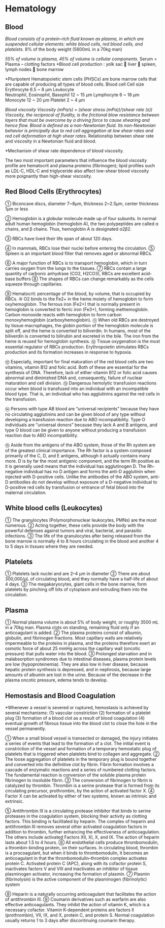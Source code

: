 # Hematology

## Blood
 
*Blood consists of a protein-rich fluid known as plasma, in which are suspended cellular elements: white blood cells, red blood cells, and platelets.
*8% of the body weight (5600mL in a 70kg man)
 

*55% of volume is plasma, 45% of volume is cellular components.
*Serum = Plasma – clotting factors
*Blood cell production
: yolk sac  liver  spleen, lymph nodes  bone marrow
 

 
*Pluripotent Hematopoietic stem cells (PHSCs) are bone marrow cells that are capable of producing all types of blood cells.
Blood cell	Cell size
Erythrocyte	6.5 ~ 8 μm
Leukocyte	
Neutrophil, Eosinophil, Basophil	12 ~ 15 μm
Lymphocyte	6 ~ 18 μm
Monocyte	12 ~ 20 μm
Platelet	2 ~ 4 μm

*Blood viscosity
Viscosity (mPa/s) =  (shear stress (mPa))/(shear rate (s))
 Viscosity, the reciprocal of fluidity, is the frictional blow resistance between layers that must be overcome by a driving force to cause shearing and hence flow.
 Blood is defined as a non-Newtonian fluid. Its non-Newtonian behavior is principally due to red cell aggregation at low shear rates and red cell deformation at high shear rates.
*Relationship between shear rate and viscosity in a Newtonian fluid and blood.
 
*Mechanism of shear rate dependence of blood viscosity.
 
The two most important parameters that influence the blood viscosity profile are hematocrit and plasma proteins (fibrinogen); lipid profiles such as LDL-C, HDL-C and triglyceride also affect low-shear blood viscosity more poignantly than high-shear viscosity.

## Red Blood Cells (Erythrocytes)
  
① Biconcave discs, diameter 7~8μm, thickness 2~2.5μm,
center thickness 1μm or less

 
② Hemoglobin is a globular molecule made up of four subunits. In normal adult human hemoglobin (hemoglobin A), the two polypeptides are called α chains, and β chains. Thus, hemoglobin A is designated α2β2. 
 

 
③ RBCs have lived their life span of about 120 days.
 
 
④ In mammals, RBCs lose their nuclei before entering the circulation. 
⑤ Spleen is an important blood filter that removes aged or abnormal RBCs.
 

 
 
 

 

⑥ A major function of RBCs is to transport hemoglobin, which in turn carries oxygen from the lungs to the tissues.
⑦ RBCs contain a large quantity of carbonic anhydrase (CO2, H2CO3), RBCs are excellent acid-base buffers
⑧ The shapes of RBCs can change remarkably as the cells squeeze through capillaries.
 
⑨ Hematocrit: percentage of the blood, by volume, that is occupied by RBCs.
⑩ O2 binds to the Fe2+ in the heme moiety of hemoglobin to form oxyhemoglobin. The ferrous iron (Fe2+) that is normally present in hemoglobin is converted to ferric iron (Fe3+), forming methemoglobin. Carbon monoxide reacts with hemoglobin to form carbon monoxyhemoglobin (carboxyhemoglobin).
⑪ When old RBCs are destroyed by tissue macrophages, the globin portion of the hemoglobin molecule is split off, and the heme is converted to biliverdin. In humans, most of the biliverdin is converted to bilirubin and excreted in the bile. The iron from the heme is reused for hemoglobin synthesis.
⑫ Tissue oxygenation is the most essential regulator of RBCs production. Erythropoietin stimulates RBCs production and its formation increases in response to hypoxia.
 
 
⑫ Especially, important for final maturation of the red blood cells are two vitamins, vitamin B12 and folic acid. Both of these are essential for the synthesis of DNA. Therefore, lack of either vitamin B12 or folic acid causes abnormal and diminished DNA and, consequently, failure of nuclear maturation and cell division. 
⑬ Dangerous hemolytic transfusion reactions occur when blood is transfused into an individual with an incompatible blood type. That is, an individual who has agglutinins against the red cells in the transfusion.
 
⑭ Persons with type AB blood are “universal recipients” because they have no circulating agglutinins and can be given blood of any type without developing a transfusion reaction due to ABO incompatibility. Type O individuals are “universal donors” because they lack A and B antigens, and type O blood can be given to anyone without producing a transfusion reaction due to ABO incompatibility.
 
⑮ Aside from the antigens of the ABO system, those of the Rh system are of the greatest clinical importance. The Rh factor is a system composed primarily of the C, D, and E antigens, although it actually contains many more. D is by far the most antigenic component, and the term Rh positive as it is generally used means that the individual has agglutinogen D. The Rh-negative individual has no D antigen and forms the anti-D agglutinin when injected with D-positive cells. Unlike the antibodies of the ABO system, anti-D antibodies do not develop without exposure of a D-negative individual to D-positive red cells by transfusion or entrance of fetal blood into the maternal circulation.

 

 
 
 
## White blood cells (Leukocytes)
 
① The granulocytes (Polymorphonuclear leukocytes, PMNs) are the most numerous.
② Acting together, these cells provide the body with the powerful defenses against tumors and viral, bacterial, and parasitic infections.
③ The life of the granulocytes after being released from the bone marrow is normally 4 to 8 hours circulating in the blood and another 4 to 5 days in tissues where they are needed.

## Platelets
① Platelets lack nuclei and are 2–4 μm in diameter
② There are about 300,000/μL of circulating blood, and they normally have a half-life of about 4 days.
③ The megakaryocytes, giant cells in the bone marrow, form platelets by pinching off bits of cytoplasm and extruding them into the circulation.

## Plasma
① Normal plasma volume is about 5% of body weight, or roughly 3500 mL in a 70kg man. Plasma clots on standing, remaining fluid only if an anticoagulant is added.
② The plasma proteins consist of albumin, globulin, and fibrinogen fractions. Most capillary walls are relatively impermeable to the proteins in plasma, and the proteins therefore exert an osmotic force of about 25 mmHg across the capillary wall (oncotic pressure) that pulls water into the blood.
③ Prolonged starvation and in malabsorption syndromes due to intestinal diseases, plasma protein levels are low (hypoproteinemia). They are also low in liver disease, because hepatic protein synthesis is depressed, and in nephrosis, because large amounts of albumin are lost in the urine. Because of the decrease in the plasma oncotic pressure, edema tends to develop.
 

## Hemostasis and Blood Coagulation
*Whenever a vessel is severed or ruptured, hemostasis is achieved by several mechanisms:
(1) vascular constriction
(2) formation of a platelet plug
(3) formation of a blood clot as a result of blood coagulation
(4) eventual growth of fibrous tissue into the blood clot to close the hole in the vessel permanently.
 
① When a small blood vessel is transected or damaged, the injury initiates a series of events that lead to the formation of a clot. The initial event is constriction of the vessel and formation of a temporary hemostatic plug of platelets that is triggered when platelets bind to collagen and aggregate.
② The loose aggregation of platelets in the temporary plug is bound together and converted into the definitive clot by fibrin. Fibrin formation involves a cascade of enzymatic reactions and a series of numbered clotting factors. The fundamental reaction is conversion of the soluble plasma protein fibrinogen to insoluble fibrin.
③ The conversion of fibrinogen to fibrin is catalyzed by thrombin. Thrombin is a serine protease that is formed from its circulating precursor, prothrombin, by the action of activated factor X.
④ Factor X can be activated by either of two systems, known as intrinsic and extrinsic.
 

⑤ Antithrombin III is a circulating protease inhibitor that binds to serine proteases in the coagulation system, blocking their activity as clotting factors. This binding is facilitated by heparin. The complex of heparin and antithrombin III removes several other activated coagulation factors in addition to thrombin, further enhancing the effectiveness of anticoagulation. The others include activated Factors XII, XI, X, and IX. The action of heparin lasts about 1.5 to 4 hours.
⑥ All endothelial cells produce thrombomodulin, a thrombin-binding protein, on their surfaces. In circulating blood, thrombin is a procoagulant, but when it binds to thrombomodulin, it becomes an anticoagulant in that the thrombomodulin–thrombin complex activates protein C. Activated protein C (APC), along with its cofactor protein S, inactivates factors V and VIII and inactivates an inhibitor of tissue plasminogen activator, increasing the formation of plasmin.
⑦ Plasmin (fibrinolysin) is the active component of the plasminogen
(fibrinolytic) system
 

⑧ Heparin is a naturally occurring anticoagulant that facilitates the action of antithrombin III.
⑨ Coumarin derivatives such as warfarin are also effective anticoagulants. They inhibit the action of vitamin K, which is a necessary cofactor. Vitamin K-dependent proteins are factors II (prothrombin), VII, IX, and X, protein C, and protein S. Normal coagulation usually returns 1 to 3 days after discontinuing coumarin therapy.

 

 




